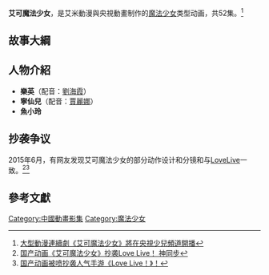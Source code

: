 {{Unreliable sources}}
{{Infobox animanga/Headerofja
|標題 = 艾可魔法少女
|圖像 = 
|尺寸 = 
|說明 = 
|日文名稱 = 
|英文名稱 = 
|假名 = 
|羅馬字 = 
|類型 = [[魔法少女|魔法少女]]
}}
{{Infobox animanga/TVAnime
|標題= 
|圖像=
|原案= 庄殿君、许纯杰、陈丽如 
|原作= 
|總導演= 马清风 
|導演= 袁化冰、马清风
|劇本統籌= 孙晓松
|編劇= 沈洁、范琦、江涛
|人物原案=
|人物設定= 胡雪寅、张威、于凯、王婷、张焕强、张鹏、付强、鲍玉涵、于俊杰
|機械設定= 
|音樂= 韦国赟
|音樂製作= 安鑫
|動畫製作= 惠州艾米动漫文化传播有限公司、[[央視動畫|央視動畫]]
|製作= 
|代理發行= 惠州艾米动漫文化传播有限公司
|其他代理發行= 
|播放電視台= {{flagicon|China}} [[炫动卡通|炫动卡通]]、[[中國中央電視台少兒頻道|央视少儿]]
|其他電視台= 
|播放開始= 2015年5月27日
|播放結束= 2015年
|網路= 
|話數= 52
|其他= 
|版權= 
}}
{{Infobox animanga/Footerofja}}
'''艾可魔法少女'''，是艾米動漫與央視動畫制作的[[魔法少女|魔法少女]]类型动画，共52集。<ref>[http://www.81.cn/big5/jsdm/2015-04/10/content_6438077.htm 大型動漫連續劇《艾可魔法少女》將在央視少兒頻道開播]</ref>

==故事大綱==

==人物介紹==
*'''樂英'''（配音：[[劉海霞|劉海霞]]）
*'''寧仙兒'''（配音：[[賈麗娜|賈麗娜]]）
*'''魚小玲'''

==抄袭争议==
2015年6月，有网友发现艾可魔法少女的部分动作设计和分镜和与[[LoveLive|LoveLive]]一致。<ref>[http://www.yxdown.com/news/201506/200424.html 国产动画《艾可魔法少女》抄袭Love Live！ 神同步]</ref><ref>[http://www.mofang.com/bdb/1283-457619-1.html 国产动画被喷抄袭人气手游《Love Live！》！]</ref>

== 參考文獻 ==
{{Reflist}}

[[Category:中國動畫影集|Category:中國動畫影集]]
[[Category:魔法少女|Category:魔法少女]]